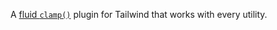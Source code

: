 
A [fluid `clamp()`](https://www.smashingmagazine.com/2022/01/modern-fluid-typography-css-clamp/) plugin for Tailwind that works with every utility.
